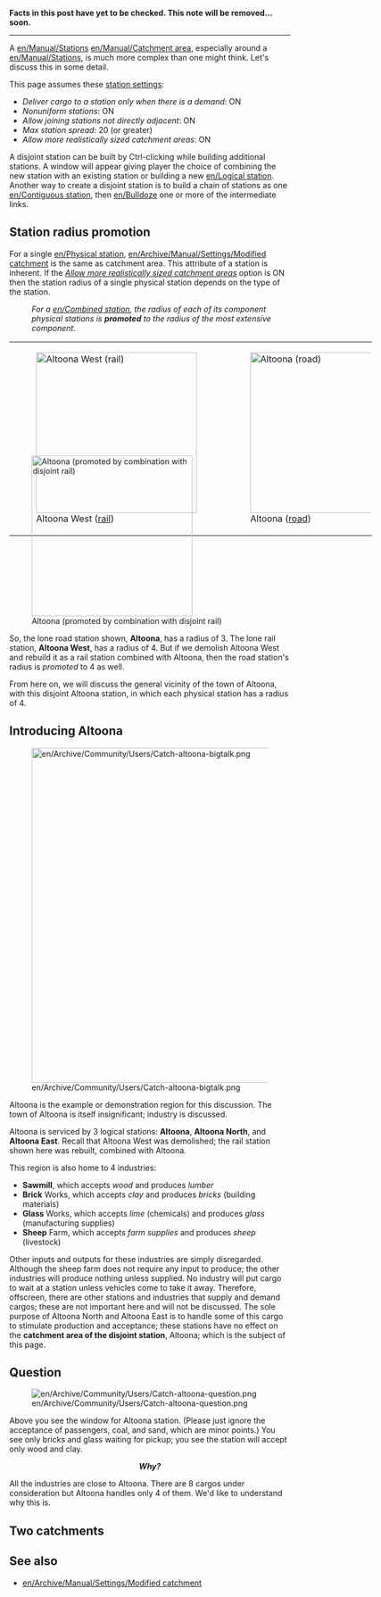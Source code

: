 '''Facts in this post have yet to be checked. This note will be removed... soon.'''

----

A [[en/Manual/Stations]] [[en/Manual/Catchment area]], especially around a [[en/Manual/Stations]], is much more complex than one might think. Let's discuss this in some detail. 

This page assumes these [[en/Archive/Manual/Settings/Advanced Settings/Stations|station settings]]:

* ''Deliver cargo to a station only when there is a demand'': ON
* ''Nonuniform stations'': ON
* ''Allow joining stations not directly adjacent'': ON
* ''Max station spread'': 20 (or greater)
* ''Allow more realistically sized catchment areas'': ON

A disjoint station can be built by Ctrl-clicking while building additional stations. A window will appear giving player the choice of combining the new station with an existing station or building a new [[en/Logical station]]. Another way to create a disjoint station is to build a chain of stations as one [[en/Contiguous station]], then [[en/Bulldoze]] one or more of the intermediate links. 

== Station radius promotion == 

For a single [[en/Physical station]], [[en/Archive/Manual/Settings/Modified catchment]] is the same as catchment area. This attribute of a station is inherent. If the ''[[en/Archive/Manual/Settings/Advanced Settings/Stations#|Allow more realistically sized catchment areas]]'' option is ON then the station radius of a single physical station depends on the type of the station.

: ''For a [[en/Combined station]], the radius of each of its component physical stations is '''promoted''' to the radius of the most extensive component.'' 

<div style=" width: 650px; height: 190px; border: none; float:none; " >

{|
|-
|
[[File:en/Manual/Catch-one-rail.png|thumb|left|288px|Altoona West ([[en/Manual/Railway station|rail]])]]

|
[[File:en/Manual/Catch-one-road.png|thumb|left|288px|Altoona ([[en/Manual/Loading Bays|road]])]]

|}
</div>

[[File:en/Manual/Catch-promotion.png|thumb|right|288px|Altoona (promoted by combination with disjoint rail)]]

So, the lone road station shown, '''Altoona''', has a radius of 3. The lone rail station, '''Altoona West''', has a radius of 4. But if we demolish Altoona West and rebuild it as a rail station combined with Altoona, then the road station's radius is ''promoted'' to 4 as well. 

From here on, we will discuss the general vicinity of the town of Altoona, with this disjoint Altoona station, in which each physical station has a radius of 4. 

{{en/-}}

== Introducing Altoona ==

{{en/-}}

[[File:en/Archive/Community/Users/Catch-altoona-bigtalk.png|left|600px]]

{{en/-}}

Altoona is the example or demonstration region for this discussion. The town of Altoona is itself insignificant; industry is discussed. 

Altoona is serviced by 3 logical stations: '''Altoona''', '''Altoona North''', and '''Altoona East'''. Recall that Altoona West was demolished; the rail station shown here was rebuilt, combined with Altoona. 

This region is also home to 4 industries: 

* '''Sawmill''', which accepts ''wood'' and produces ''lumber''
* '''Brick''' Works, which accepts ''clay'' and produces ''bricks'' (building materials)
* '''Glass''' Works, which accepts ''lime'' (chemicals) and produces ''glass'' (manufacturing supplies)
* '''Sheep''' Farm, which accepts ''farm supplies'' and produces ''sheep'' (livestock)

Other inputs and outputs for these industries are simply disregarded. Although the sheep farm does not require any input to produce; the other industries will produce nothing unless supplied. No industry will put cargo to wait at a station unless vehicles come to take it away. Therefore, offscreen, there are other stations and industries that supply and demand cargos; these are not important here and will not be discussed. The sole purpose of Altoona North and Altoona East is to handle some of this cargo to stimulate production and acceptance; these stations have no effect on the '''catchment area of the disjoint station''', Altoona; which is the subject of this page.

== Question ==

[[File:en/Archive/Community/Users/Catch-altoona-question.png|center]]

{{en/-}}

Above you see the window for Altoona station. (Please just ignore the acceptance of passengers, coal, and sand, which are minor points.) You see only bricks and glass waiting for pickup; you see the station will accept only wood and clay. 

<center>'''''Why?'''''</center>

All the industries are close to Altoona. There are 8 cargos under consideration but Altoona handles only 4 of them. We'd like to understand why this is. 

== Two catchments ==

== See also ==

* [[en/Archive/Manual/Settings/Modified catchment]]